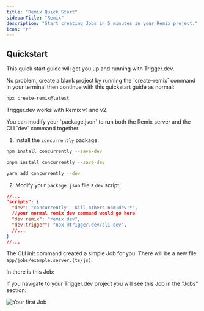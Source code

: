```yaml
---
title: "Remix Quick Start"
sidebarTitle: "Remix"
description: "Start creating Jobs in 5 minutes in your Remix project."
icon: "r"
---
```


<Snippet file="v2-deprecation-warning.mdx" />

## Quickstart

This quick start guide will get you up and running with Trigger.dev.

<Accordion title="Need to create a new Remix project to add Trigger.dev to?">
No problem, create a blank project by running the `create-remix` command in your terminal then continue with this quickstart guide as normal:

```bash
npx create-remix@latest
```

Trigger.dev works with Remix v1 and v2.

</Accordion>

<Steps titleSize="h3">
<Snippet file="quickstart-setup-steps.mdx" />

<Step title="Run the CLI `dev` command">

<Snippet file="quickstart-cli-dev.mdx" />

<AccordionGroup>
<Accordion title="Advanced: Run your Remix server together with the CLI">
You can modify your `package.json` to run both the Remix server and the CLI `dev` command together.

1. Install the `concurrently` package:

  <CodeGroup>

```bash npm
npm install concurrently --save-dev
```

```bash pnpm
pnpm install concurrently --save-dev
```

```bash yarn
yarn add concurrently --dev
```

</CodeGroup>

2. Modify your `package.json` file's `dev` script.

```json package.json
//...
"scripts": {
  "dev": "concurrently --kill-others npm:dev:*",
  //your normal remix dev command would go here
  "dev:remix": "remix dev",
  "dev:trigger": "npx @trigger.dev/cli dev",
  //...
}
//...
```

</Accordion>
</AccordionGroup>

</Step>

<Step title="Your first job">

The CLI init command created a simple Job for you. There will be a new file `app/jobs/example.server.(ts/js)`.

In there is this Job:

<Snippet file="quickstart-example-job.mdx" />

If you navigate to your Trigger.dev project you will see this Job in the "Jobs" section:

![Your first Job](/images/first-job.png)

</Step>

<Snippet file="quickstart-running-your-job.mdx" />

</Steps>

<Snippet file="remix/troubleshooting.mdx" />

<Snippet file="quickstart-whats-next.mdx" />
<CardGroup cols={2}>
  <Snippet file="card-react-hooks.mdx" />
</CardGroup>
